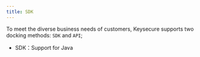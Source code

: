 ---
title: SDK
---

To meet the diverse business needs of customers, Keysecure supports two docking methods: `SDK` and `API`;

- SDK：Support for Java

<CardGroup cols={1}>
  <Card title="Java" icon="java" color="#c64b36" href="https://github.com/Key-secure/java-sdk"></Card>
</CardGroup>